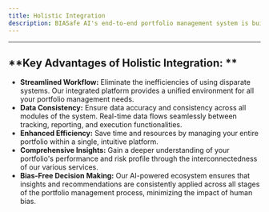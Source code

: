 ```yaml
---
title: Holistic Integration
description: BIASafe AI's end-to-end portfolio management system is built on the principle of Holistic Integration. Our platform seamlessly connects all the essential components of the investment process, from data ingestion and analysis to portfolio monitoring, reporting, and trade execution.
---
```


---

## **Key Advantages of Holistic Integration: **

- **Streamlined Workflow:** Eliminate the inefficiencies of using disparate systems. Our integrated platform provides a unified environment for all your portfolio management needs.
- **Data Consistency:** Ensure data accuracy and consistency across all modules of the system. Real-time data flows seamlessly between tracking, reporting, and execution functionalities.
- **Enhanced Efficiency:** Save time and resources by managing your entire portfolio within a single, intuitive platform.
- **Comprehensive Insights:** Gain a deeper understanding of your portfolio's performance and risk profile through the interconnectedness of our various services.
- **Bias-Free Decision Making:** Our AI-powered ecosystem ensures that insights and recommendations are consistently applied across all stages of the portfolio management process, minimizing the impact of human bias.
